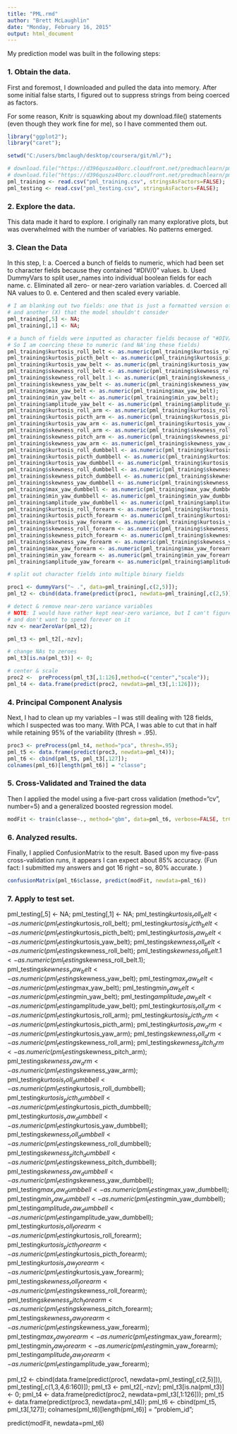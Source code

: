 ```yaml
---
title: "PML.rmd"
author: "Brett McLaughlin"
date: "Monday, February 16, 2015"
output: html_document
---
```


My prediction model was built in the following steps:

### 1. Obtain the data.
First and foremost, I downloaded and pulled the data into memory.  After some initial false starts, I figured out to suppress strings from being coerced as factors.

For some reason, Knitr is squawking about my download.file() statements (even though they work fine for me), so I have commented them out.

```r
library("ggplot2");
library("caret");

setwd("C:/users/bmclaugh/desktop/coursera/git/ml/");

# download.file("https://d396qusza40orc.cloudfront.net/predmachlearn/pml-training.csv","pml_training.csv");
# download.file("https://d396qusza40orc.cloudfront.net/predmachlearn/pml-testing.csv","pml_testing.csv");
pml_training <- read.csv("pml_training.csv", stringsAsFactors=FALSE);
pml_testing <- read.csv("pml_testing.csv", stringsAsFactors=FALSE);
```

### 2. Explore the data.
This data made it hard to explore.  I originally ran many explorative plots, but was overwhelmed with the number of variables.  No patterns emerged.

### 3. Clean the Data
In this step, I:
a. Coerced a bunch of fields to numeric, which had been set to character fields because they contained "#DIV/0" values.
b. Used DummyVars to split user_names into individual boolean fields for each name.
c. Eliminated all zero- or near-zero variation variables.
d. Coerced all NA values to 0.
e. Centered and then scaled every variable.

```r
# I am blanking out two fields: one that is just a formatted version of another field,
# and another (X) that the model shouldn't consider
pml_training[,5] <- NA;
pml_training[,1] <- NA;

# a bunch of fields were inputted as character fields because of "#DIV/O!" values.  
# So I am coercing these to numeric (and NA'ing these fields)
pml_training$kurtosis_roll_belt <- as.numeric(pml_training$kurtosis_roll_belt);
pml_training$kurtosis_picth_belt <- as.numeric(pml_training$kurtosis_picth_belt);
pml_training$kurtosis_yaw_belt <- as.numeric(pml_training$kurtosis_yaw_belt);
pml_training$skewness_roll_belt <- as.numeric(pml_training$skewness_roll_belt);
pml_training$skewness_roll_belt.1 <- as.numeric(pml_training$skewness_roll_belt.1);
pml_training$skewness_yaw_belt <- as.numeric(pml_training$skewness_yaw_belt);
pml_training$max_yaw_belt <- as.numeric(pml_training$max_yaw_belt);
pml_training$min_yaw_belt <- as.numeric(pml_training$min_yaw_belt);
pml_training$amplitude_yaw_belt <- as.numeric(pml_training$amplitude_yaw_belt);
pml_training$kurtosis_roll_arm <- as.numeric(pml_training$kurtosis_roll_arm);
pml_training$kurtosis_picth_arm <- as.numeric(pml_training$kurtosis_picth_arm);
pml_training$kurtosis_yaw_arm <- as.numeric(pml_training$kurtosis_yaw_arm);
pml_training$skewness_roll_arm <- as.numeric(pml_training$skewness_roll_arm);
pml_training$skewness_pitch_arm <- as.numeric(pml_training$skewness_pitch_arm);
pml_training$skewness_yaw_arm <- as.numeric(pml_training$skewness_yaw_arm);
pml_training$kurtosis_roll_dumbbell <- as.numeric(pml_training$kurtosis_roll_dumbbell);
pml_training$kurtosis_picth_dumbbell <- as.numeric(pml_training$kurtosis_picth_dumbbell);
pml_training$kurtosis_yaw_dumbbell <- as.numeric(pml_training$kurtosis_yaw_dumbbell);
pml_training$skewness_roll_dumbbell <- as.numeric(pml_training$skewness_roll_dumbbell);
pml_training$skewness_pitch_dumbbell <- as.numeric(pml_training$skewness_pitch_dumbbell);
pml_training$skewness_yaw_dumbbell <- as.numeric(pml_training$skewness_yaw_dumbbell);
pml_training$max_yaw_dumbbell <- as.numeric(pml_training$max_yaw_dumbbell);
pml_training$min_yaw_dumbbell <- as.numeric(pml_training$min_yaw_dumbbell);
pml_training$amplitude_yaw_dumbbell <- as.numeric(pml_training$amplitude_yaw_dumbbell);
pml_training$kurtosis_roll_forearm <- as.numeric(pml_training$kurtosis_roll_forearm);
pml_training$kurtosis_picth_forearm <- as.numeric(pml_training$kurtosis_picth_forearm);
pml_training$kurtosis_yaw_forearm <- as.numeric(pml_training$kurtosis_yaw_forearm);
pml_training$skewness_roll_forearm <- as.numeric(pml_training$skewness_roll_forearm);
pml_training$skewness_pitch_forearm <- as.numeric(pml_training$skewness_pitch_forearm);
pml_training$skewness_yaw_forearm <- as.numeric(pml_training$skewness_yaw_forearm);
pml_training$max_yaw_forearm <- as.numeric(pml_training$max_yaw_forearm);
pml_training$min_yaw_forearm <- as.numeric(pml_training$min_yaw_forearm);
pml_training$amplitude_yaw_forearm <- as.numeric(pml_training$amplitude_yaw_forearm);

# split out character fields into multiple binary fields

proc1 <- dummyVars("~ .", data=pml_training[,c(2,5)]);
pml_t2 <- cbind(data.frame(predict(proc1, newdata=pml_training[,c(2,5)])), pml_training[,c(1,3,4,6:160)]);

# detect & remove near-zero variance variables
# NOTE: I would have rather kept near-zero variance, but I can't figure out how to do this
# and don't want to spend forever on it
nzv <- nearZeroVar(pml_t2);

pml_t3 <- pml_t2[,-nzv];

# change NAs to zeroes
pml_t3[is.na(pml_t3)] <- 0;

# center & scale
proc2 <-  preProcess(pml_t3[,1:126],method=c("center","scale"));
pml_t4 <- data.frame(predict(proc2, newdata=pml_t3[,1:126]));
```
### 4. Principal Component Analysis
Next, I had to clean up my variables -- I was still dealing with 128 fields, which I suspected was too many.  With PCA, I was able to cut that in half while retaining 95% of the variability (thresh = .95).
```r
proc3 <- preProcess(pml_t4, method="pca", thresh=.95);
pml_t5 <- data.frame(predict(proc3, newdata=pml_t4));
pml_t6 <- cbind(pml_t5, pml_t3[,127]);
colnames(pml_t6)[length(pml_t6)] = "classe";
```

### 5. Cross-Validated and Trained the data
Then I applied the model using a five-part cross validation (method="cv", number=5) and a generalized boosted regression model.   
```r
modFit <- train(classe~., method="gbm", data=pml_t6, verbose=FALSE, trControl=trainControl(method="cv",p=.75, number=5, allowParallel=TRUE));
```

### 6. Analyzed results.
Finally, I applied ConfusionMatrix to the result.  Based upon my five-pass cross-validation runs, it appears I can expect about 85% accuracy.  (Fun fact:  I submitted my answers and got 16 right -- so, 80% accurate. )
```r
confusionMatrix(pml_t6$classe, predict(modFit, newdata=pml_t6))
```

### 7. Apply to test set.
pml_testing[,5] <- NA;
pml_testing[,1] <- NA;
pml_testing$kurtosis_roll_belt <- as.numeric(pml_testing$kurtosis_roll_belt);
pml_testing$kurtosis_picth_belt <- as.numeric(pml_testing$kurtosis_picth_belt);
pml_testing$kurtosis_yaw_belt <- as.numeric(pml_testing$kurtosis_yaw_belt);
pml_testing$skewness_roll_belt <- as.numeric(pml_testing$skewness_roll_belt);
pml_testing$skewness_roll_belt.1 <- as.numeric(pml_testing$skewness_roll_belt.1);
pml_testing$skewness_yaw_belt <- as.numeric(pml_testing$skewness_yaw_belt);
pml_testing$max_yaw_belt <- as.numeric(pml_testing$max_yaw_belt);
pml_testing$min_yaw_belt <- as.numeric(pml_testing$min_yaw_belt);
pml_testing$amplitude_yaw_belt <- as.numeric(pml_testing$amplitude_yaw_belt);
pml_testing$kurtosis_roll_arm <- as.numeric(pml_testing$kurtosis_roll_arm);
pml_testing$kurtosis_picth_arm <- as.numeric(pml_testing$kurtosis_picth_arm);
pml_testing$kurtosis_yaw_arm <- as.numeric(pml_testing$kurtosis_yaw_arm);
pml_testing$skewness_roll_arm <- as.numeric(pml_testing$skewness_roll_arm);
pml_testing$skewness_pitch_arm <- as.numeric(pml_testing$skewness_pitch_arm);
pml_testing$skewness_yaw_arm <- as.numeric(pml_testing$skewness_yaw_arm);
pml_testing$kurtosis_roll_dumbbell <- as.numeric(pml_testing$kurtosis_roll_dumbbell);
pml_testing$kurtosis_picth_dumbbell <- as.numeric(pml_testing$kurtosis_picth_dumbbell);
pml_testing$kurtosis_yaw_dumbbell <- as.numeric(pml_testing$kurtosis_yaw_dumbbell);
pml_testing$skewness_roll_dumbbell <- as.numeric(pml_testing$skewness_roll_dumbbell);
pml_testing$skewness_pitch_dumbbell <- as.numeric(pml_testing$skewness_pitch_dumbbell);
pml_testing$skewness_yaw_dumbbell <- as.numeric(pml_testing$skewness_yaw_dumbbell);
pml_testing$max_yaw_dumbbell <- as.numeric(pml_testing$max_yaw_dumbbell);
pml_testing$min_yaw_dumbbell <- as.numeric(pml_testing$min_yaw_dumbbell);
pml_testing$amplitude_yaw_dumbbell <- as.numeric(pml_testing$amplitude_yaw_dumbbell);
pml_testing$kurtosis_roll_forearm <- as.numeric(pml_testing$kurtosis_roll_forearm);
pml_testing$kurtosis_picth_forearm <- as.numeric(pml_testing$kurtosis_picth_forearm);
pml_testing$kurtosis_yaw_forearm <- as.numeric(pml_testing$kurtosis_yaw_forearm);
pml_testing$skewness_roll_forearm <- as.numeric(pml_testing$skewness_roll_forearm);
pml_testing$skewness_pitch_forearm <- as.numeric(pml_testing$skewness_pitch_forearm);
pml_testing$skewness_yaw_forearm <- as.numeric(pml_testing$skewness_yaw_forearm);
pml_testing$max_yaw_forearm <- as.numeric(pml_testing$max_yaw_forearm);
pml_testing$min_yaw_forearm <- as.numeric(pml_testing$min_yaw_forearm);
pml_testing$amplitude_yaw_forearm <- as.numeric(pml_testing$amplitude_yaw_forearm);

pml_t2 <- cbind(data.frame(predict(proc1, newdata=pml_testing[,c(2,5)])), pml_testing[,c(1,3,4,6:160)]);
pml_t3 <- pml_t2[,-nzv];
pml_t3[is.na(pml_t3)] <- 0;
pml_t4 <- data.frame(predict(proc2, newdata=pml_t3[,1:126]));
pml_t5 <- data.frame(predict(proc3, newdata=pml_t4));
pml_t6 <- cbind(pml_t5, pml_t3[,127]);
colnames(pml_t6)[length(pml_t6)] = "problem_id";

predict(modFit, newdata=pml_t6)
